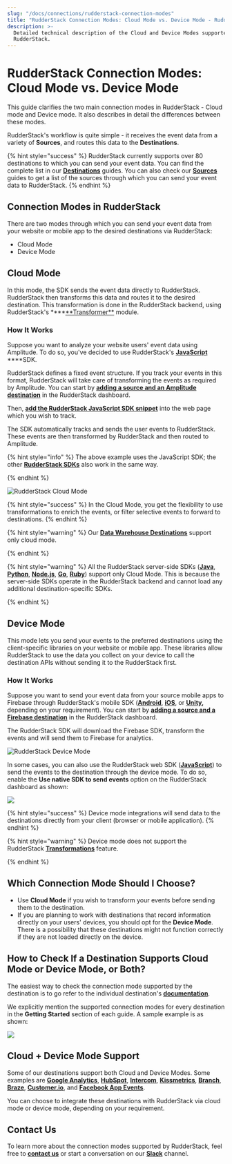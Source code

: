 ```yaml
---
slug: "/docs/connections/rudderstack-connection-modes"
title: "RudderStack Connection Modes: Cloud Mode vs. Device Mode - RudderStack"
description: >-
  Detailed technical description of the Cloud and Device Modes supported by
  RudderStack.
---
```


# RudderStack Connection Modes: Cloud Mode vs. Device Mode

This guide clarifies the two main connection modes in RudderStack - Cloud mode and Device mode. It also describes in detail the differences between these modes.

RudderStack's workflow is quite simple - it receives the event data from a variety of **Sources**, and routes this data to the **Destinations**.

{% hint style="success" %}
RudderStack currently supports over 80 destinations to which you can send your
event data. You can find the complete list in our
[**Destinations**](../destinations/) guides. You can also check our
[**Sources**](../stream-sources/) guides to get a list of the sources through
which you can send your event data to RudderStack.
{% endhint %}

## Connection Modes in RudderStack

There are two modes through which you can send your event data from your website or mobile app to the desired destinations via RudderStack:

- Cloud Mode
- Device Mode

## Cloud Mode

In this mode, the SDK sends the event data directly to RudderStack. RudderStack then transforms this data and routes it to the desired destination. This transformation is done in the RudderStack backend, using RudderStack's \***\*[**Transformer\*\*](https://github.com/rudderlabs/rudder-transformer) module.

### How It Works

Suppose you want to analyze your website users' event data using Amplitude. To do so, you've decided to use RudderStack's [**JavaScript**](../stream-sources/rudderstack-sdk-integration-guides/rudderstack-javascript-sdk/) \*\*\*\*SDK.

RudderStack defines a fixed event structure. If you track your events in this format, RudderStack will take care of transforming the events as required by Amplitude. You can start by [**adding a source and an Amplitude destination**](adding-source-and-destination-rudderstack.md) in the RudderStack dashboard.

Then, [**add the RudderStack JavaScript SDK snippet**](https://docs.rudderstack.com/stream-sources/rudderstack-sdk-integration-guides/rudderstack-javascript-sdk#2-installing-the-rudderstack-javascript-sdk) into the web page which you wish to track.

The SDK automatically tracks and sends the user events to RudderStack. These events are then transformed by RudderStack and then routed to Amplitude.

{% hint style="info" %}
The above example uses the JavaScript SDK; the other [**RudderStack SDKs**](https://docs.rudderstack.com/stream-sources/rudderstack-sdk-integration-guides) also work in the same way.

{% endhint %}

![RudderStack Cloud Mode](../.gitbook/assets/image%20%289%29.png)

{% hint style="success" %}
In the Cloud Mode, you get the flexibility to use transformations to enrich
the events, or filter selective events to forward to destinations.
{% endhint %}

{% hint style="warning" %}
Our [**Data Warehouse Destinations**](https://docs.rudderstack.com/data-warehouse-integrations) support only cloud mode.

{% endhint %}

{% hint style="warning" %}
All the RudderStack server-side SDKs \([**Java**](https://docs.rudderstack.com/rudderstack-sdk-integration-guides/rudderstack-java-sdk), [**Python**](https://docs.rudderstack.com/rudderstack-sdk-integration-guides/rudderstack-python-sdk), [**Node.js**](https://docs.rudderstack.com/rudderstack-sdk-integration-guides/rudderstack-node-sdk), [**Go**](https://docs.rudderstack.com/rudderstack-sdk-integration-guides/rudderstack-go-sdk), [**Ruby**](https://docs.rudderstack.com/rudderstack-sdk-integration-guides/rudderstack-ruby-sdk)\) support only Cloud Mode. This is because the server-side SDKs operate in the RudderStack backend and cannot load any additional destination-specific SDKs.

{% endhint %}

## Device Mode

This mode lets you send your events to the preferred destinations using the client-specific libraries on your website or mobile app. These libraries allow RudderStack to use the data you collect on your device to call the destination APIs without sending it to the RudderStack first.

### How It Works

Suppose you want to send your event data from your source mobile apps to Firebase through RudderStack's mobile SDK \([**Android**](https://docs.rudderstack.com/rudderstack-sdk-integration-guides/rudderstack-android-sdk), [**iOS**](https://docs.rudderstack.com/rudderstack-sdk-integration-guides/rudderstack-ios-sdk), or [**Unity**](https://docs.rudderstack.com/rudderstack-sdk-integration-guides/getting-started-with-unity-sdk)**,** depending on your requirement\). You can start by [**adding a source and a Firebase destination**](https://docs.rudderstack.com/how-to-guides/adding-source-and-destination-rudderstack) in the RudderStack dashboard.

The RudderStack SDK will download the Firebase SDK, transform the events and will send them to Firebase for analytics.

![RudderStack Device Mode](../.gitbook/assets/image%20%2829%29.png)

In some cases, you can also use the RudderStack web SDK \([**JavaScript**](../stream-sources/rudderstack-sdk-integration-guides/rudderstack-javascript-sdk/)\) to send the events to the destination through the device mode. To do so, enable the **Use native SDK to send events** option on the RudderStack dashboard as shown:

![](../.gitbook/assets/screen-shot-2021-06-07-at-4.17.14-pm.png)

{% hint style="success" %}
Device mode integrations will send data to the destinations directly from your
client \(browser or mobile application\).
{% endhint %}

{% hint style="warning" %}
Device mode does not support the RudderStack [**Transformations**](../adding-a-new-user-transformation-in-rudderstack/) feature.

{% endhint %}

## Which Connection Mode Should I Choose?

- Use **Cloud Mode** if you wish to transform your events before sending them to the destination.
- If you are planning to work with destinations that record information directly on your users' devices, you should opt for the **Device Mode**. There is a possibility that these destinations might not function correctly if they are not loaded directly on the device.

## How to Check If a Destination Supports Cloud Mode or Device Mode, or Both?

The easiest way to check the connection mode supported by the destination is to go refer to the individual destination's [**documentation**](../destinations/).

We explicitly mention the supported connection modes for every destination in the **Getting Started** section of each guide. A sample example is as shown:

![](../.gitbook/assets/screen-shot-2021-06-07-at-4.24.51-pm.png)

## Cloud + Device Mode Support

Some of our destinations support both Cloud and Device Modes. Some examples are [**Google Analytics**](https://docs.rudderstack.com/destinations/google-analytics-ga), [**HubSpot**](https://docs.rudderstack.com/destinations/hubspot), [**Intercom**](https://docs.rudderstack.com/destinations/intercom), [**Kissmetrics**](https://docs.rudderstack.com/destinations/kissmetrics), [**Branch**](https://docs.rudderstack.com/destinations/branchio), [**Braze**](https://docs.rudderstack.com/destinations/braze), [**Customer.io**](https://docs.rudderstack.com/destinations/customer.io), and [**Facebook App Events**](https://docs.rudderstack.com/destinations/facebook-app-events).

You can choose to integrate these destinations with RudderStack via cloud mode or device mode, depending on your requirement.

## Contact Us

To learn more about the connection modes supported by RudderStack, feel free to [**contact us**](mailto:%20docs@rudderstack.com) or start a conversation on our [**Slack**](https://resources.rudderstack.com/join-rudderstack-slack) channel.

